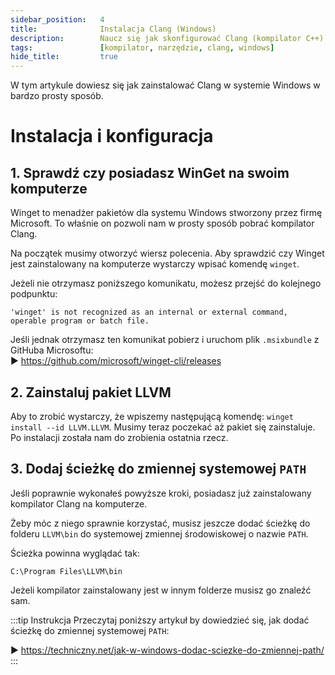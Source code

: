 ```yaml
---
sidebar_position:	4
title:				Instalacja Clang (Windows)
description:		Naucz się jak skonfigurować Clang (kompilator C++) na Windowsie w prosty sposób.
tags:				[kompilator, narzędzie, clang, windows]
hide_title:			true
---
```



W tym artykule dowiesz się jak zainstalować Clang w systemie Windows w bardzo prosty sposób.

# Instalacja i konfiguracja

## 1. Sprawdź czy posiadasz WinGet na swoim komputerze
Winget to menadżer pakietów dla systemu Windows stworzony przez firmę Microsoft. 
To właśnie on pozwoli nam w prosty sposób pobrać kompilator Clang.

Na początek musimy otworzyć wiersz polecenia. 
Aby sprawdzić czy Winget jest zainstalowany na komputerze wystarczy wpisać komendę `winget`.

Jeżeli nie otrzymasz poniższego komunikatu, możesz przejść do kolejnego podpunktu:
```
'winget' is not recognized as an internal or external command,
operable program or batch file.
```

Jeśli jednak otrzymasz ten komunikat pobierz i uruchom plik `.msixbundle` z GitHuba Microsoftu:  
▶ https://github.com/microsoft/winget-cli/releases

## 2. Zainstaluj pakiet LLVM
Aby to zrobić wystarczy, że wpiszemy następującą komendę: `winget install --id LLVM.LLVM`.
Musimy teraz poczekać aż pakiet się zainstaluje. Po instalacji została nam do zrobienia ostatnia rzecz.

## 3. Dodaj ścieżkę do zmiennej systemowej `PATH`
Jeśli poprawnie wykonałeś powyższe kroki, posiadasz już zainstalowany kompilator Clang na komputerze.

Żeby móc z niego sprawnie korzystać, musisz jeszcze dodać ścieżkę do folderu `LLVM\bin` do systemowej zmiennej środowiskowej o nazwie `PATH`.

Ścieżka powinna wyglądać tak:
```
C:\Program Files\LLVM\bin
```

Jeżeli kompilator zainstalowany jest w innym folderze musisz go znaleźć sam.

:::tip Instrukcja
Przeczytaj poniższy artykuł by dowiedzieć się, jak dodać ścieżkę do
zmiennej systemowej `PATH`:

▶ https://techniczny.net/jak-w-windows-dodac-sciezke-do-zmiennej-path/
:::
